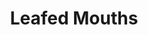 ---
title: Leafed Mouths
media: 
dimensions: 12" x 16"
hero_image: ../../images/gallery/leafed_mouths.jpg
sale_status: Sold
---